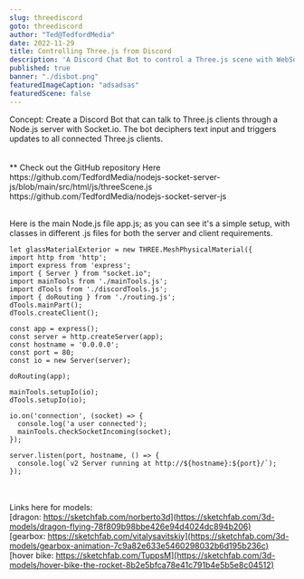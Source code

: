 ```yaml
---
slug: threediscord
goto: threediscord
author: "Ted@TedfordMedia"
date: 2022-11-29
title: Controlling Three.js from Discord
description: 'A Discord Chat Bot to control a Three.js scene with WebSockets'
published: true
banner: "./disbot.png"
featuredImageCaption: "adsadsas"
featuredScene: false
---
```



<Layout>
  Concept:  Create a Discord Bot that can talk to Three.js clients through a Node.js server with Socket.io. The bot deciphers text input and triggers updates to all connected Three.js clients.<br />  <br /><br />
<YouTube youTubeId="i8fYWOt6hKE" />
</Layout>


<Layout>
** Check out the GitHub repository Here<br />
https://github.com/TedfordMedia/nodejs-socket-server-js/blob/main/src/html/js/threeScene.js<br />
https://github.com/TedfordMedia/nodejs-socket-server-js

<br />
<br />

Here is the main Node.js file app.js; as you can see it's a simple setup, with classes in different .js files for both the server and client requirements.  <br />

```
let glassMaterialExterior = new THREE.MeshPhysicalMaterial({
import http from 'http';
import express from 'express';
import { Server } from "socket.io";
import mainTools from './mainTools.js';
import dTools from './discordTools.js';
import { doRouting } from './routing.js';
dTools.mainPart();
dTools.createClient();

const app = express();
const server = http.createServer(app);
const hostname = '0.0.0.0';
const port = 80;
const io = new Server(server);

doRouting(app);

mainTools.setupIo(io);
dTools.setupIo(io);

io.on('connection', (socket) => {
  console.log('a user connected');
  mainTools.checkSocketIncoming(socket);
});

server.listen(port, hostname, () => {
  console.log(`v2 Server running at http://${hostname}:${port}/`);
});
```

<br /><br />Links here for models:<br />
[dragon: https://sketchfab.com/norberto3d](https://sketchfab.com/3d-models/dragon-flying-78f809b98bbe426e94d4024dc894b206)<br />
[gearbox: https://sketchfab.com/vitalysavitskiy](https://sketchfab.com/3d-models/gearbox-animation-7c9a82e633e5460298032b6d195b236c)<br />
[hover bike: https://sketchfab.com/TuppsM](https://sketchfab.com/3d-models/hover-bike-the-rocket-8b2e5bfca78e41c791b4e5b5e8c04512)<br />

</Layout>


